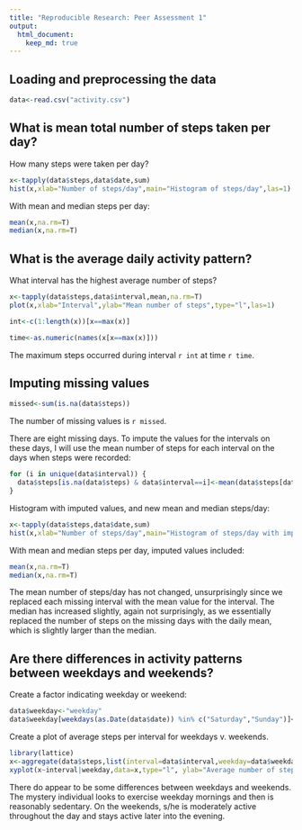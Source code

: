 ```yaml
---
title: "Reproducible Research: Peer Assessment 1"
output: 
  html_document:
    keep_md: true
---
```



## Loading and preprocessing the data

```r
data<-read.csv("activity.csv")
```

## What is mean total number of steps taken per day?

How many steps were taken per day?
```r
x<-tapply(data$steps,data$date,sum)
hist(x,xlab="Number of steps/day",main="Histogram of steps/day",las=1)
```
With mean and median steps per day:
```r
mean(x,na.rm=T)
median(x,na.rm=T)

```


## What is the average daily activity pattern?

What interval has the highest average number of steps?

```r
x<-tapply(data$steps,data$interval,mean,na.rm=T)
plot(x,xlab="Interval",ylab="Mean number of steps",type="l",las=1)
```

```r
int<-c(1:length(x))[x==max(x)]
```
```r
time<-as.numeric(names(x[x==max(x)]))
```

The maximum steps occurred during interval `r int` at time `r time`.


## Imputing missing values


```r
missed<-sum(is.na(data$steps))
```
The number of missing values is `r missed`.

There are eight missing days.  To impute the values for the intervals on these days, I will use the mean number of steps for each interval on the days when steps were recorded:

```r
for (i in unique(data$interval)) {
  data$steps[is.na(data$steps) & data$interval==i]<-mean(data$steps[data$interval==i],na.rm=T)
}
```
Histogram with imputed values, and new mean and median steps/day:
```r
x<-tapply(data$steps,data$date,sum)
hist(x,xlab="Number of steps/day",main="Histogram of steps/day with imputed missing values",las=1)
```
With mean and median steps per day, imputed values included:
```r
mean(x,na.rm=T)
median(x,na.rm=T)

```
The mean number of steps/day has not changed, unsurprisingly since we replaced each missing interval with the mean value for the interval.  The median has increased slightly, again not surprisingly, as we essentially replaced the number of steps on the missing days with the daily mean, which is slightly larger than the median.   

## Are there differences in activity patterns between weekdays and weekends?

Create a factor indicating weekday or weekend:

```r
data$weekday<-"weekday"
data$weekday[weekdays(as.Date(data$date)) %in% c("Saturday","Sunday")]<-"weekend"
```

Create a plot of average steps per interval for weekdays v. weekends.
```r
library(lattice)
x<-aggregate(data$steps,list(interval=data$interval,weekday=data$weekday),mean)
xyplot(x~interval|weekday,data=x,type="l", ylab="Average number of steps",layout=c(1,2))
```

There do appear to be some differences between weekdays and weekends. The mystery individual looks to exercise weekday mornings and then is reasonably sedentary.  On the weekends, s/he is moderately active throughout the day and stays active later into the evening.